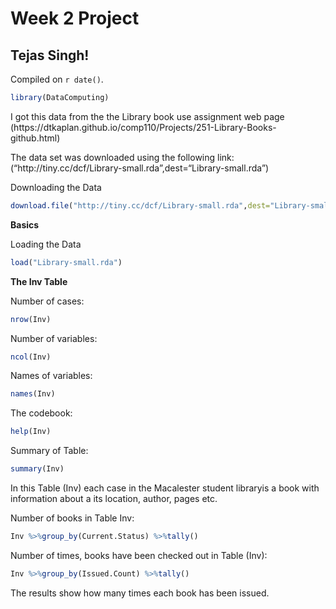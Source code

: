 # Week 2 Project

## Tejas Singh!

<!-- leave this material as is -->
Compiled on `r date()`.

```r
library(DataComputing)
```
<!-- put your content after this line -->

I got this data from the the Library book use assignment web page (https://dtkaplan.github.io/comp110/Projects/251-Library-Books-github.html)

The data set was downloaded using the following link:
("http://tiny.cc/dcf/Library-small.rda",dest="Library-small.rda")

Downloading the Data
```r
download.file("http://tiny.cc/dcf/Library-small.rda",dest="Library-small.rda")
```

**Basics**

Loading the Data
```r
load("Library-small.rda")
```

**The Inv Table**

Number of cases:
```r
nrow(Inv)
```

Number of variables:
```r
ncol(Inv)
```

Names of variables:

```r
names(Inv)
```

The codebook:
```r
help(Inv)
```

Summary of Table:
```r
summary(Inv)
```

In this Table (Inv) each case in the Macalester student libraryis a book with information about a its location, author, pages etc.

Number of books in Table Inv: 
```r
Inv %>%group_by(Current.Status) %>%tally()
```

Number of times, books have been checked out in Table (Inv):
```r
Inv %>%group_by(Issued.Count) %>%tally()
```
The results show how many times each book has been issued. 


